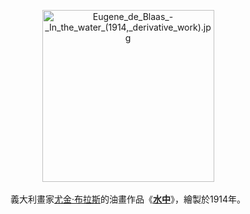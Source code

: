 <center>
[[File:Eugene_de_Blaas_-_In_the_water_(1914,_derivative_work).jpg|275px]]
<br><br>
義大利畫家[[尤金·布拉斯|尤金·布拉斯]]的油畫作品《'''[[水中|水中]]'''》，繪製於1914年。
<p>
</center>